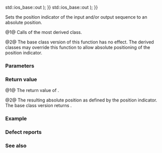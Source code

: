{{cpp/io/basic_streambuf/title|pubseekpos|seekpos}}
{{cpp/io/basic_streambuf/navbar}}
{{dcl begin}}
{{dcl|num=1|1=
pos_type pubseekpos( pos_type pos,
                     std::ios_base::openmode which = std::ios_base::in {{!}} std::ios_base::out );
}}
{{dcl|num=2|1=
protected:
virtual pos_type seekpos( pos_type pos,
                          std::ios_base::openmode which = std::ios_base::in {{!}} std::ios_base::out );
}}
{{dcl end}}

Sets the position indicator of the input and/or output sequence to an absolute position.

@1@ Calls {{c|seekpos(pos, which)}} of the most derived class.

@2@ The base class version of this function has no effect. The derived classes may override this function to allow absolute positioning of the position indicator.

===Parameters===
{{par begin}}
{{par|pos|absolute position to set the position indicator to}}
{{par|which|defines which of the input and/or output sequences to affect. It can be one or a combination of the following constants:
{{cpp/io/ios_base/openmode streambuf consts}}}}
{{par end}}

===Return value===
@1@ The return value of {{c|seekpos(pos, which)}}.

@2@ The resulting absolute position as defined by the position indicator. The base class version returns {{c|pos_type(off_type(-1))}}.

===Example===
{{example
|code=
|output=
}}

===Defect reports===
{{dr list begin}}
{{dr list item|wg=lwg|dr=55|std=C++98|before=the base class version of {{tt|seekpos}} returned&lt;br&gt;an undefined invalid stream position|after=returns {{c|pos_type(off_type(-1))}}}}
{{dr list end}}

===See also===
{{dsc begin}}
{{dsc inc|cpp/io/basic_streambuf/dsc pubseekoff}}
{{dsc inc|cpp/io/basic_filebuf/dsc seekpos}}
{{dsc inc|cpp/io/basic_stringbuf/dsc seekpos}}
{{dsc inc|cpp/io/strstreambuf/dsc seekpos}}
{{dsc end}}

{{langlinks|de|es|fr|it|ja|pt|ru|zh}}